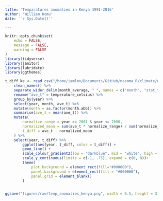 ```yaml
---
title: 'Temparatures anomalies in Kenya 1991-2016'
author: 'William Komu'
date: '`r Sys.Date()`'

---
```


```r
knitr::opts_chunk$set(
    echo = FALSE,
    message = FALSE,
    warning = FALSE
)
library(tidyverse)
library(janitor)
library(lubridate)
library(ggthemes)
```


```r
t_diff_ke <- read_csv("/home/iamlnx/Documents/GitHub/nasoma_R/climate/data/kenya-climate-data-1991-2016-temp-degress-celcius.csv") %>%
    clean_names() %>%
    separate_wider_delim(month_average, " ", names = c("month", "stat_type")) %>%
    rename("ave_t" = temperature_celsius) %>%
    group_by(year) %>%
    select(year, month, ave_t) %>%
    mutate(month = as.factor(month.abb)) %>%
    summarise(ave_t = mean(ave_t)) %>%
    mutate(
        normalize_range = year >= 2001 & year <= 2006,
        normalized_mean = sum(ave_t * normalize_range) / sum(normalize_range),
        t_diff = ave_t - normalized_mean
    ) %>%
    select(year, t_diff) %>%
        ggplot(aes(year, t_diff, color = t_diff)) +
        geom_line() +
        scale_colour_gradient2(low = "darkblue", mid = "white", high = "darkred", midpoint = 0) +
        scale_y_continuous(limits = c(-1, .75), expand = c(0, 0))+
        theme(
            plot.background = element_rect(fill="#000000"),
            panel.background = element_rect(fill = "#000000"),
            panel.grid = element_blank()
        )


ggsave("figures/raw/temp_anomalies_kenya.png", width = 6.5, height = 3.75, unit = "in", dpi = 300)
```

